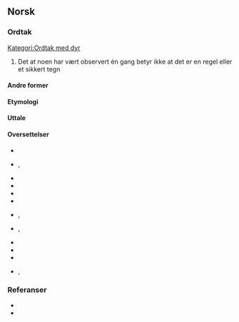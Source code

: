==Norsk==
===Ordtak===
{{no-ordtak}}
[[Kategori:Ordtak med dyr]]

# Det at noen har vært observert én gang betyr ikke at det er en regel eller et sikkert tegn

====Andre former====
{{andre former|ei svale gjer ingen sumar|nn=ja}}
{{andre former|ei svale gjer ingen sommar|nn=ja}}

====Etymologi====
{{etymologi mangler|språk=no}}

====Uttale====
{{uttale mangler|språk=no}}
{{lydfil mangler|språk=no}}

====Oversettelser====
{{overs-topp|at noe forekommer en enkelt gang er ikke nok til å skape en forandring}}
* {{overs-mangler|da}}
* {{overs|en|one swallow does not a summer make}},  {{o|en|one swallow does not make a summer}}
* {{overs|fi|ei yksi pääsky kesää tee}}
* {{overs|fr|une hirondelle ne fait pas le printemps}}
* {{overs|it|una rondine non fa primavera}}
* {{overs|la|una hirundo non facit ver}}
{{overs-midt}}
* {{overs|nl|één zwaluw maakt nog geen zomer}}, {{o|nl|één zwaluw maakt de lente niet}}
* {{overs|pt|uma andorinha só não faz verão}}, {{o|pt|uma andorinha não faz verão}}
* {{overs|ru|пе́рвая ла́сточка весны́ не де́лает|sc=Cyrl|tr=pérvaja lástočka vesný ne délajet}}
* {{overs|es|una golondrina no hace verano}}
* {{overs|sv|en svala gör ingen sommar}}
* {{overs|de|eine Schwalbe macht noch keinen Sommer}}, {{o|de|einmal ist keinmal}}
{{overs-bunn}}

{{DEFAULTSORT:en svale gjør ingen sommer}}

===Referanser===
* {{R:Bokmålsordboka-Nynorskordboka}}
* {{R:NAOB}}
